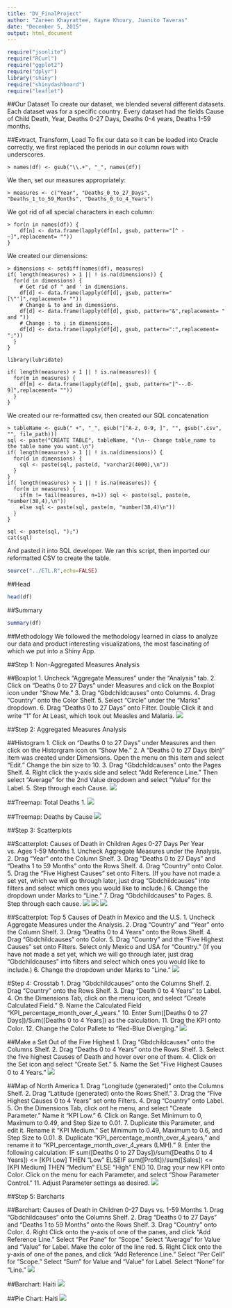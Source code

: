 ```yaml
---
title: "DV_FinalProject"
author: "Zareen Khayrattee, Kayne Khoury, Juanito Taveras"
date: "December 5, 2015"
output: html_document
---
```

```r
require("jsonlite")
require("RCurl")
require("ggplot2")
require("dplyr")
library("shiny")
require("shinydashboard")
require("leaflet")
```

##Our Dataset
To create our dataset, we blended several different datasets.
Each dataset was for a specific country.
Every dataset had the fields Cause of Child Death, Year, Deaths 0-27 Days, Deaths 0-4 years, Deaths 1-59 months.

##Extract, Transform, Load
To fix our data so it can be loaded into Oracle correctly, we first replaced the periods in our column rows with underscores. 
```
> names(df) <- gsub("\\.+", "_", names(df))
```
We then, set our measures appropriately:
```
> measures <- c("Year", "Deaths_0_to_27_Days", "Deaths_1_to_59_Months", "Deaths_0_to_4_Years") 
```
We got rid of all special characters in each column:
```
> for(n in names(df)) {
    df[n] <- data.frame(lapply(df[n], gsub, pattern="[^ -~]",replacement= ""))
}
```
We created our dimensions:
```
> dimensions <- setdiff(names(df), measures)
if( length(measures) > 1 || ! is.na(dimensions)) {
  for(d in dimensions) {
    # Get rid of " and ' in dimensions.
    df[d] <- data.frame(lapply(df[d], gsub, pattern="[\"']",replacement= ""))
    # Change & to and in dimensions.
    df[d] <- data.frame(lapply(df[d], gsub, pattern="&",replacement= " and "))
    # Change : to ; in dimensions.
    df[d] <- data.frame(lapply(df[d], gsub, pattern=":",replacement= ";"))
  }
}

library(lubridate)

if( length(measures) > 1 || ! is.na(measures)) {
  for(m in measures) {
    df[m] <- data.frame(lapply(df[m], gsub, pattern="[^--.0-9]",replacement= ""))
  }
}
```

We created our re-formatted csv, then created our SQL concatenation
```
> tableName <- gsub(" +", "_", gsub("[^A-z, 0-9, ]", "", gsub(".csv", "", file_path)))
sql <- paste("CREATE TABLE", tableName, "(\n-- Change table_name to the table name you want.\n")
if( length(measures) > 1 || ! is.na(dimensions)) {
  for(d in dimensions) {
    sql <- paste(sql, paste(d, "varchar2(4000),\n"))
  }
}
if( length(measures) > 1 || ! is.na(measures)) {
  for(m in measures) {
    if(m != tail(measures, n=1)) sql <- paste(sql, paste(m, "number(38,4),\n"))
    else sql <- paste(sql, paste(m, "number(38,4)\n"))
  }
}

sql <- paste(sql, ");")
cat(sql)
```
And pasted it into SQL developer. We ran this script, then imported our reformatted CSV to create the table.

```r
source("../ETL.R",echo=FALSE)
```

##Head
```r
head(df)
```

##Summary
```r
summary(df)
```

##Methodology
We followed the methodology learned in class to analyze our data and product interesting visualizations, the most fascinating of which we put into a Shiny App.

##Step 1: Non-Aggregated Measures Analysis

##Boxplot
1. Uncheck "Aggregate Measures" under the "Analysis" tab.
2. Click on "Deaths 0 to 27 Days" under Measures and click on the Boxplot icon under "Show Me."
3. Drag "Gbdchildcauses" onto Columns.
4. Drag "Country" onto the Color Shelf.
5. Select "Circle" under the "Marks" dropdown.
6. Drag "Deaths 0 to 27 Days" onto Filter. Double Click it and write "1" for At Least, which took out Measles and Malaria.
![](../02 Tableau/Boxplot.jpg)

##Step 2: Aggregated Measures Analysis

##Histogram
1. Click on "Deaths 0 to 27 Days" under Measures and then click on the Historgram icon on "Show Me."
2. A "Deaths 0 to 27 Days (bin)" item was created under Dimensions. Open the menu on this item and select "Edit." Change the bin size to 10.
3. Drag "Gbdchildcauses" onto the Pages Shelf.
4. Right click the y-axis side and select "Add Reference Line." Then select "Average" for the 2nd Value dropdown and select "Value" for the Label.
5. Step through each Cause.
![](../02 Tableau/Histogram.jpg)

##Treemap: Total Deaths
1. 
![](../02 Tableau/Treemap total deaths.jpg)

##Treemap: Deaths by Cause
![](../02 Tableau/Treemap Deaths by Cause.jpg)

##Step 3: Scatterplots

##Scatterplot: Causes of Death in Children Ages 0-27 Days Per Year vs. Ages 1-59 Months
1. Uncheck Aggregate Measures under the Analysis.
2. Drag "Year" onto the Column Shelf.
3. Drag "Deaths 0 to 27 Days" and "Deaths 1 to 59 Months" onto the Rows Shelf.
4. Drag "Country" onto Color.
5. Drag the "Five Highest Causes"
set onto Filters. (If you have not made a set yet, which we will go through later, just drag "Gbdchildcauses" into filters and select which ones you would like to include.)
6. Change the dropdown under Marks to "Line."
7. Drag "Gbdchildcauses" to Pages.
8. Step through each cause.
![](../02 Tableau/Scatterplot.jpg)
![](../02 Tableau/Scatterplot2.jpg)
![](../02 Tableau/Scatterplot3.jpg)

##Scatterplot: Top 5 Causes of Death in Mexico and the U.S.
1. Uncheck Aggregate Measures under the Analysis.
2. Drag "Country" and "Year" onto the Column Shelf.
3. Drag "Deaths 0 to 4 Years" onto the Rows Shelf.
4. Drag "Gbdchildcauses" onto Color.
5. Drag "Country" and the "Five Highest Causes"
set onto Filters. Select only Mexico and USA for "Country." (If you have not made a set yet, which we will go through later, just drag "Gbdchildcauses" into filters and select which ones you would like to include.)
6. Change the dropdown under Marks to "Line."
![](../02 Tableau/MexicoUS Scatterplot.jpg)

#Step 4: Crosstab
1. Drag "Gbdchildcauses" onto the Columns Shelf.
2. Drag "Country" onto the Rows Shelf.
3. Drag "Death 0 to 4 Years" to Label.
4. On the Dimensions Tab, click on the menu icon, and select "Create Calculated Field."
9. Name the Calculated Field "KPI_percentage_month_over_4_years."
10. Enter Sum([Deaths 0 to 27 Days])/Sum([Deaths 0 to 4 Years]) as the calculation.
11. Drag the KPI onto Color.
12. Change the Color Pallete to "Red-Blue Diverging."
![](../02 Tableau/Crosstab.jpg)

##Make a Set Out of the Five Highest
1. Drag "Gbdchildcauses" onto the Columns Shelf.
2. Drag "Deaths 0 to 4 Years" onto the Rows Shelf.
3. Select the five highest Causes of Death and hover over one of them.
4. Click on the Set icon and select "Create Set."
5. Name the Set "Five Highest Causes 0 to 4 Years."
![](../02 Tableau/Five Highest.jpg)

##Map of North America
1. Drag "Longitude (generated)" onto the Columns Shelf.
2. Drag "Latitude (generated) onto the Rows Shelf."
3. Drag the "Five Highest Causes 0 to 4 Years" set onto Filters.
4. Drag "Country" onto Label.
5. On the Dimensions Tab, click ont he menu, and select "Create Parameter." Name it "KPI Low."
6. Click on Range. Set Minimum to 0, Maximum to 0.49, and Step Size to 0.01.
7. Duplicate this Parameter, and edit it. Rename it "KPI Medium." Set Minimum to 0.49, Maximum to 0.6, and Step Size to 0.01.
8. Duplicate "KPI_percentage_month_over_4_years," and rename it to "KPI_percentage_month_over_4_years (LMH)."
9. Enter the following calculation:
IF sum([Deaths 0 to 27 Days])/sum([Deaths 0 to 4 Years])	<= [KPI	Low] THEN "Low"
ELSEIF sum([Profit])/sum([Sales])	<= [KPI Medium] THEN "Medium"
ELSE "High"
END
10. Drag your new KPI onto Color.
Click on the menu for each Parameter, and select "Show Parameter Control."
11. Adjust Parameter settings as desired.
![](../02 Tableau/Map2.jpg)

##Step 5: Barcharts

##Barchart: Causes of Death in Children 0-27 Days vs. 1-59 Months
1. Drag "Gbdchildcauses" onto the Columns Shelf.
2. Drag "Deaths 0 to 27 Days" and "Deaths 1 to 59 Months" onto the Rows Shelf.
3. Drag "Country" onto Color.
4. Right Click onto the y-axis of one of the panes, and click "Add Reference Line." Select "Per Pane" for "Scope." Select "Average" for Value and "Value" for Label. Make the color of the line red.
5. Right Click onto the y-axis of one of the panes, and click "Add Reference Line." Select "Per Cell" for "Scope." Select "Sum" for Value and "Value" for Label. Select "None" for "Line."
![](../02 Tableau/Barchart.jpg)

##Barchart: Haiti
![](../02 Tableau/Haiti Bar.jpg)

##Pie Chart: Haiti
![](../02 Tableau/Haiti Pie.jpg)
